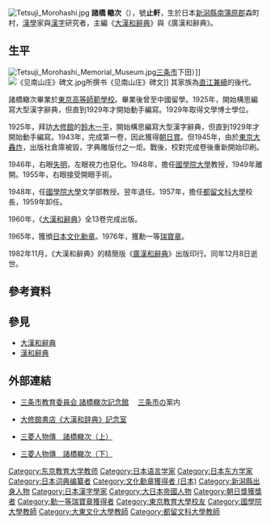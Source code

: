 {{Japanese
|japanese = 諸橋 轍次
|kana = もろはし てつじ
|romaji = Morohashi Tetsuji
}}
[[File:Tetsuji_Morohashi.jpg|thumb]]
'''諸橋 轍次'''（{{bd|1883年|6月4日|1982年|12月8日|}}），號'''止軒'''，生於日本[[新潟縣|新潟縣]][[南蒲原郡|南蒲原郡]]森町村，[[漢學|漢學]]家與[[漢字|漢字]]研究者，主編《[[大漢和辭典|大漢和辭典]]》與《廣漢和辭典》。

==生平==
[[File:Tetsuji_Morohashi_Memorial_Museum.jpg|thumb]][[三条市|三条市]]下田）]]
[[File:《见南山庄》碑文.jpg|thumb]]所撰书《见南山庄》碑文]]
其家族為[[直江兼續|直江兼續]]的後代。

諸橋轍次畢業於[[東京高等師範學校|東京高等師範學校]]。畢業後曾至中國留學。1925年，開始構思編寫大型漢字辭典，但直到1929年才開始動手編寫。1929年取得文學博士學位。

1925年，拜訪[[大修館|大修館]]的[[鈴木一平|鈴木一平]]，開始構思編寫大型漢字辭典，但直到1929年才開始動手編寫。1943年，完成第一卷，因此獲得[[朝日賞|朝日賞]]。但1945年，由於[[東京大轟炸|東京大轟炸]]，出版社倉庫被毀，字典雕版付之一炬。戰後，校對完成卷後重新開始印刷。

1946年，右眼[[失明|失明]]，左眼視力也惡化。1948年，擔任[[國學院大學|國學院大學]]教授，1949年離開。1955年，右眼接受開眼手術。

1948年，任[[國學院大學|國學院大學]]文学部教授。翌年退任。1957年，擔任[[都留文科大學|都留文科大學]]校長，1959年卸任。

1960年，《[[大漢和辭典|大漢和辭典]]》全13卷完成出版。

1965年，獲頒[[日本文化勳章|日本文化勳章]]。1976年，獲勳一等[[瑞寶章|瑞寶章]]。

1982年11月，《大漢和辭典》的精簡版《[[廣漢和辭典|廣漢和辭典]]》出版印行。同年12月8日逝世。

== 參考資料 ==
{{Reflist}}

== 參見 ==
* [[大漢和辭典|大漢和辭典]]
* [[漢和辭典|漢和辭典]]

== 外部連結 ==
* [http://www.city.sanjo.niigata.jp/shougaigakushu/kangaku/page00015.html 三条市教育委員会 諸橋轍次記念館] {{Wayback|url=http://www.city.sanjo.niigata.jp/shougaigakushu/kangaku/page00015.html |date=20161207172901 }}　[[三条市|三条市]]の案内
* {{ja}} [https://web.archive.org/web/20141018082053/http://www.taishukan.co.jp/kanji/daikanwa.html 大修館書店《大漢和辞典》記念室]
* {{ja}} [http://www.mitsubishi.com/j/history/series/man/man19.html 三菱人物傳　諸橋轍次（上）] {{Wayback|url=http://www.mitsubishi.com/j/history/series/man/man19.html |date=20190902034122 }}
* {{ja}} [http://www.mitsubishi.com/j/history/series/man/man20.html 三菱人物傳　諸橋轍次（下）] {{Wayback|url=http://www.mitsubishi.com/j/history/series/man/man20.html |date=20190902033950 }}

{{Authority control}}
{{DEFAULTSORT:Morohashi, Tetsuji}}
[[Category:东京教育大学教师|Category:东京教育大学教师]]
[[Category:日本语言学家|Category:日本语言学家]]
[[Category:日本东方学家|Category:日本东方学家]]
[[Category:日本词典编纂者|Category:日本词典编纂者]]
[[Category:文化勳章獲得者_(日本)|Category:文化勳章獲得者 (日本)]]
[[Category:新潟縣出身人物|Category:新潟縣出身人物]]
[[Category:日本漢字學家|Category:日本漢字學家]]
[[Category:大日本帝國人物|Category:大日本帝國人物]]
[[Category:朝日獎獲獎者|Category:朝日獎獲獎者]]
[[Category:勳一等瑞寶章獲得者|Category:勳一等瑞寶章獲得者]]
[[Category:東京教育大學校友|Category:東京教育大學校友]]
[[Category:國學院大學教師|Category:國學院大學教師]]
[[Category:大東文化大學教師|Category:大東文化大學教師]]
[[Category:都留文科大學教師|Category:都留文科大學教師]]